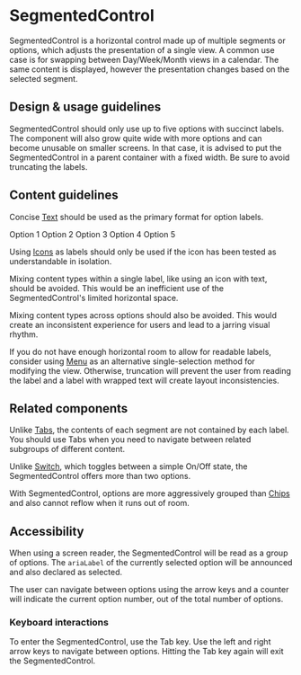 
<Meta
  title="Components/Selections/SegmentedControl"
  component={SegmentedControl}
/>

# SegmentedControl

SegmentedControl is a horizontal control made up of multiple segments or
options, which adjusts the presentation of a single view. A common use case is
for swapping between Day/Week/Month views in a calendar. The same content is
displayed, however the presentation changes based on the selected segment.

## Design & usage guidelines

SegmentedControl should only use up to five options with succinct labels. The
component will also grow quite wide with more options and can become unusable on
smaller screens. In that case, it is advised to put the SegmentedControl in a
parent container with a fixed width. Be sure to avoid truncating the labels.

## Content guidelines

Concise [Text](../?path=/docs/components-text-and-typography-text--docs) should
be used as the primary format for option labels.

<Canvas>
  <SegmentedControl defaultOption="option1">
    <SegmentedControl.Option value="option1">Option 1</SegmentedControl.Option>
    <SegmentedControl.Option value="option2">Option 2</SegmentedControl.Option>
    <SegmentedControl.Option value="option3">Option 3</SegmentedControl.Option>
    <SegmentedControl.Option value="option4">Option 4</SegmentedControl.Option>
    <SegmentedControl.Option value="option5">Option 5</SegmentedControl.Option>
  </SegmentedControl>
</Canvas>

Using [Icons](../?path=/docs/components-images-and-icons-icon--docs) as labels
should only be used if the icon has been tested as understandable in isolation.

<Canvas>
  <SegmentedControl defaultOption="calendar">
    <SegmentedControl.Option value="calendar">
      <Icon name="calendar" />
    </SegmentedControl.Option>
    <SegmentedControl.Option value="phone">
      <Icon name="phone" />
    </SegmentedControl.Option>
    <SegmentedControl.Option value="availability">
      <Icon name="availability" />
    </SegmentedControl.Option>
  </SegmentedControl>
</Canvas>

Mixing content types within a single label, like using an icon with text, should
be avoided. This would be an inefficient use of the SegmentedControl's limited
horizontal space.

Mixing content types across options should also be avoided. This would create an
inconsistent experience for users and lead to a jarring visual rhythm.

If you do not have enough horizontal room to allow for readable labels, consider
using [Menu](/?path=/docs/components-navigation-menu--docs) as an alternative
single-selection method for modifying the view. Otherwise, truncation will
prevent the user from reading the label and a label with wrapped text will
create layout inconsistencies.

## Related components

Unlike [Tabs](../?path=/docs/components-navigation-tabs--docs), the contents of
each segment are not contained by each label. You should use Tabs when you need
to navigate between related subgroups of different content.

Unlike [Switch](../?path=/docs/components-selections-switch--docs), which
toggles between a simple On/Off state, the SegmentedControl offers more than two
options.

With SegmentedControl, options are more aggressively grouped than
[Chips](../?path=/docs/components-selections-chips--docs) and also cannot reflow
when it runs out of room.

## Accessibility

When using a screen reader, the SegmentedControl will be read as a group of
options. The `ariaLabel` of the currently selected option will be announced and
also declared as selected.

The user can navigate between options using the arrow keys and a counter will
indicate the current option number, out of the total number of options.

### Keyboard interactions

To enter the SegmentedControl, use the Tab key. Use the left and right arrow
keys to navigate between options. Hitting the Tab key again will exit the
SegmentedControl.
